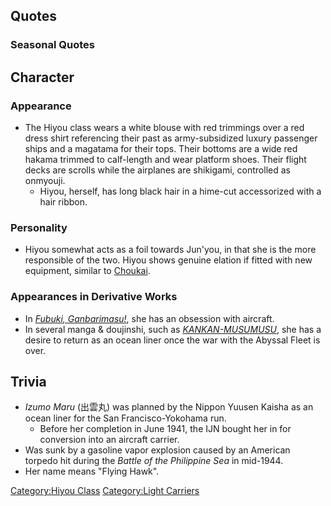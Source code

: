 {{ShipPageHeader}}

==Quotes==
{{ShipQuotes
|Introduction = 名前は出雲ま…じゃなかった、飛鷹です。航空母艦よ。よろしくね、提督！
|Introduction/En = My name is Izumo Ma... No,  Hiyou. I'm an aircraft carrier. Pleased to meet you, Admiral!
|Introduction/Note = [[#Trivia|A slip of the tongue regarding her origins]].

|Library = 飛鷹よ。<br>北米航路用の新造客船「出雲丸」を建造途中で改装した、商船改造空母なの。<br>でも、正規空母並みの活躍を見せたんだから。ホントよ。
|Library/En = I'm Hiyou!<br>Converted from the Northern line passenger liner 'Izumo-maru' into a carrier.<br>But, I was able to operate at the same level as a full aircraft carrier. It's the truth!

|Secretary 1 = 何？　忙しいのよ……
|Secretary 1/En = What? I'm busy...

|Secretary 1/Kai = 何なの、もう！執務中に冗談はやめてって！もう…
|Secretary 1/Kai/En = What is it, jeez! Please quit fooling around on duty! Jeez...

|Secretary 2 = ちょうどよかったわ、艦載機の整備を手伝って。何気に数が多くって……
|Secretary 2/En = Excellent timing, you can help with the aircraft maintenance. There's just so much to do...

|Secretary 3 = そんなに暇なら、エレベーターの油圧の具合を見てよ。調子悪いったら……
|Secretary 3/En = Since you have so much free time, you can check the elevator's hydraulics. It's in bad shape...

|Secretary 3/Kai = 何、忙しいのに。そんなに暇なら消火ポンプとかよく確認しておいてね！
|Secretary 3/Kai/En = What? I'm busy. If you have so much free time, you should run checks on the emergency fire pumps and such!

|Idle = サンフランシスコ航路、諦めた訳じゃないの。平和になれば、いつか、きっと…
|Idle/En = I have not given up the San Francisco route. If there is peace... eventually, I'm sure...
|Idle/Note = [[#Trivia|The plan if she stayed as an ocean liner]].

|Secretary Married = 提督、少し顔色が悪いわ。あまり根を詰めて仕事してはダメ。少し休んで、きっとその方が全て旨くいくって、本当よ。 
|Secretary Married/En = You don't look too good, Admiral. Don't work yourself too hard. You'll feel better after getting some rest, really!
|Secretary Married/Note = 

|Wedding = あーあ、何か艦隊任務って疲れるわぁ…、提督に愚痴ってごめん…って、えっ、いいの？…何で…？
|Wedding/En = A-ah, somehow fleet work is tiring… Ah, sorry to be grumbling to Admiral… I-it's okay?... Why…?

|Looking At Scores = 提督に連絡があるみたい、何かなー
|Looking At Scores/En = It seems there's a message for Admiral, I wonder what it is~

|Looking At Scores/Kai = 提督、情報の確認はとっても大事よ。はい、報告書です♪
|Looking At Scores/Kai/En = Admiral, it is important to review the report. Here, the report♪

|Joining A Fleet = さあ、飛鷹型航空母艦の出撃よ！
|Joining A Fleet/En = Now then, Hiyou-class aircraft carrier's setting off!

|Equipment 1 = なになに、パワーアップ？　いいわねー♪
|Equipment 1/En = What's that, what's that? Power-Up? How nice~

|Equipment 1/Kai = ありがとう！いい機材ねーこれは♪
|Equipment 1/Kai/En = Thank you very much! These are such wonderful equipment♪

|Equipment 2 = 私もともと民間の客船になるはずだったのにぃー。まあいっか
|Equipment 2/En = I was originally supposed to be a commercial cruise ship though... Oh well.

|Equipment 2/Kai = よし、これなら正規空母並みの戦力を発揮できます！やるわ♪
|Equipment 2/Kai/En = Alright, with this I finally can fought along with the Standard Carriers~ Yay♪

|Equipment 3 = やっるぅ～
|Equipment 3/En = Ooooh~

|Equipment 3/Kai = あら、いいわね♪
|Equipment 3/Kai/En = Oh my, how nice~

|Supply = 補給、大事に使わせていただきます！
|Supply/En = Supplies? I'll put them to very good use!
|Supply/Note = 

|Docking Minor = 入渠してる暇なんか、ないのに……。
|Docking Minor/En = I just don't have time to dock...

|Docking Major = ドック入り！？もうドックは飽きたな……。
|Docking Major/En = Head into the dock!? I'm so tired of that....
|Docking Major/Note = Hiyou was damaged many times during her sorties, thus she was sent to repair constantly, leading to miss many battles.

|Docking Complete = 修復完了ですって。
|Docking Complete/En = Repairs are complete.

|Construction = ちょうど進水した船があるわよ
|Construction/En = A ship has just launched.

|Returning From Sortie = 作戦、完了ですってぇー
|Returning From Sortie/En = The battle, it has been finished.

|Starting A Sortie = 次はどこ？　アリューシャン方面？
|Starting A Sortie/En = Where do we go next? The Aleutian trench?
|Starting A Sortie/Note = Hiyou was a reserve force for the withdrawal from Kiska...

|Starting A Sortie/Kai = さぁ、飛鷹型航空母艦、全力出撃です！　航空隊の練度もバッチリよ!
|Starting A Sortie/Kai/En = Now then, Hiyou-class aircraft carrier, setting off at full power! The flying corps are perfectly proficient!

|Battle Start = 攻撃隊、発艦開始！
|Battle Start/En = Attack wing, launch!

|Air Battle = 多少防御力が弱くったってぇ～っ！
|Air Battle/En = Even if my armor is slightly thin~!

|Attack = 全機爆装！　さあ、飛び立って！
|Attack/En = Equip all airplanes! Now, take-off!

|Night Battle = さあ、ミッドウェーの仇を取るわよ！
|Night Battle/En = Now then, I'll take revenge for Midway!

|MVP = どう？改装空母だって、甘くないでしょ？　私たち、結構やれるんだから
|MVP/En = See?  A remodeled carrier isn't weak, isn't it? We can do it!

|Minor Damage 1 = うああっ！
|Minor Damage 1/En = Aaah!

|Minor Damage 2 = 飛行甲板にヒビ？　消火ポンプ、急いで！
|Minor Damage 2/En = Fire on the flight deck? Fire pumps, hurry!

|Major Damage = 消火ポンプが故障って…どういうことよ…
|Major Damage/En = The fire pump failed...what do you mean....

|Sunk = 火災鎮火は、……無理か。私も逝くのね
|Sunk/En = The blaze couldn't be...extinguished. I'll go on too...
|Sunk/Note = She was sunk by a gasoline vapor explosion caused by an American torpedo hit during the Battle of the Philippine Sea in mid-1944.
}}


===Seasonal Quotes===
{{Shipquoteseasonal
|SecondAnniversary2015 = そっかぁ、今日は特別な日なのね。隼鷹、もう真っ赤だし…。どんだけ飲んでるの…？
|SecondAnniversary2015_EN = I see, today is a special day. Junyou, you're already red... how much are you going to drink...?
|SecondAnniversary2015_Clip = {{Audio|file=Hiyou_Second_Anniversary.ogg}}
|SecondAnniversary2015_Note = 

|Christmas2015 = ク、クリスマスかぁ。ドレス、まだ取っておいたかなぁ…着ても、いいかな？
|Christmas2015_EN = I-is it Christmas? I wonder if my dress is still here... may I wear it, now?
|Christmas2015_Clip = {{Audio|file=Hiyou_christmas2014.ogg}}
|Christmas2015_Note = From [[Seasonal/Christmas 2014|Christmas 2014]]

|ThirdAnniversary2016 = そっかぁ、今日は特別な日なのね。隼鷹、もう真っ赤だし…。どんだけ飲んでるの…？
|ThirdAnniversary2016_EN = I see, today is a special day. Junyou, you're already red... how much are you going to drink...?
|ThirdAnniversary2016_Clip = {{Audio|file=Hiyou_Second_Anniversary.ogg}}
|ThirdAnniversary2016_Note = From [[Seasonal/Second_Anniversary]]
}}

==Character==

===Appearance===
* The Hiyou class wears a white blouse with red trimmings over a red dress shirt referencing their past as army-subsidized luxury passenger ships and a magatama for their tops. Their bottoms are a wide red hakama trimmed to calf-length and wear platform shoes. Their flight decks are scrolls while the airplanes are shikigami, controlled as onmyouji.
** Hiyou, herself, has long black hair in a hime-cut accessorized with a hair ribbon.

===Personality===
*Hiyou somewhat acts as a foil towards Jun'you, in that she is the more responsible of the two. Hiyou shows genuine elation if fitted with new equipment, similar to [[Choukai]].

===Appearances in Derivative Works===
* In [[Merchandise/Manga#Fubuki, Ganbarimasu!|''Fubuki, Ganbarimasu!'']], she has an obsession with aircraft.
* In several manga & doujinshi, such as [https://bato.to/read/_/236501/kantai-collection-kancolle-kankan-musumusu-doujinshi_v1_by_4chan/20 ''KANKAN-MUSUMUSU''], she has a desire to return as an ocean liner once the war with the Abyssal Fleet is over.

==Trivia==
* ''Izumo Maru'' (出雲丸) was planned by the Nippon Yuusen Kaisha as an ocean liner for the San Francisco-Yokohama run.
** Before her completion in June 1941, the IJN bought her in for conversion into an aircraft carrier.
* Was sunk by a gasoline vapor explosion caused by an American torpedo hit during the ''Battle of the Philippine Sea'' in mid-1944.
* Her name means "Flying Hawk".

{{ShipPageFooter}}
[[Category:Hiyou Class]]
[[Category:Light Carriers]]